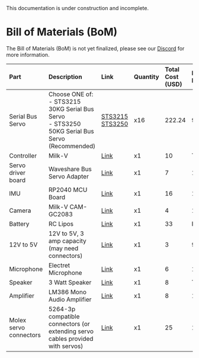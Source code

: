 
<Callout type="warning" emoji="⚠️">
This documentation is under construction and incomplete.
</Callout>

# Bill of Materials (BoM)
<Callout type="error" emoji="🚫">
The Bill of Materials (BoM) is not yet finalized, please see our <a href="https://discord.gg/G6KP76uha5">Discord</a> for more information.
</Callout>

| Part         | Description                                                                   | Link                                                                                                                                             | Quantity | Total Cost (USD) | Date Decided |
|:--           |:--                                                                            |:--                                                                                                                                              |:--       |:--               |:--           |
| Serial Bus Servo | Choose ONE of:<br/>- STS3215 30KG Serial Bus Servo<br/>- STS3250 50KG Serial Bus Servo (Recommended) | [STS3215](https://www.alibaba.com/product-detail/ST3215-Servo-30KG-Serial-Bus-Servo_1600869438006.html)<br/>[STS3250]() | x16 | 222.24 | 9/10 |
| Controller   | Milk-V                                              | [Link](https://milkv.io/duo-s)                                                                                                             | x1       | 10               | TBD          |
| Servo driver board   | Waveshare Bus Servo Adapter | [Link](https://www.waveshare.com/bus-servo-adapter-a.htm)                                                                   | x1       | 7                | 10/05 | 
| IMU          | RP2040 MCU Board                    | [Link](https://www.waveshare.com/rp2040-lcd-1.28.htm)                                 | x1       | 16               | 10/03        |
| Camera | Milk-V CAM-GC2083 | [Link](https://arace.tech/products/milk-v-cam-gc2083)                                                      | x1       |          4        | 10/05          |
| Battery      | RC Lipos                                                                      | [Link](https://www.amazon.com/KBT-1200mAh-Rechargeable-Replacement-Compatible/dp/B0C23Y3VZK?source=ps-sl-shoppingads-lpcontext&ref_=fplfs&smid=A3FKMD6P089KQA&th=1) | x1       | 33 | Proposed     |
| 12V to 5V    | 12V to 5V, 3 amp capacity (may need connectors)                               | [Link](https://www.digikey.com/en/products/detail/dfrobot/DFR0571/9559261) | x1       | 3                | 9/24         |
| Microphone   |        Electret Microphone                                                            | [Link](https://www.amazon.com/Ferwooh-Electret-Microphone-Amplifier-Adjustable/dp/B0D17R3L7K/) | x1       | 6                 | 11/01             |
| Speaker   |        3 Watt Speaker                                                           | [Link](https://www.amazon.com/CQRobot-JST-PH2-0-Interface-Electronic-Projects/dp/B0822Z4LPH/) | x1       | 8                 | TBD             |
| Amplifier |          LM386 Mono Audio Amplifier                                                         | [Link](https://www.amazon.com/HiLetgo-LM386-Audio-Amplifier-Module/dp/B00LNACGTY/) | x1       | 8                 | 11/01             |
| Molex servo connectors | 5264-3p compatible connectors (or extending servo cables provided with servos) | [Link](https://www.amazon.com/Keszoox-Compatible-Connector-Pre-Crimped-KS-MX5264/dp/B0DCZ43FFC) | x1       | 25             | 10/05         |
